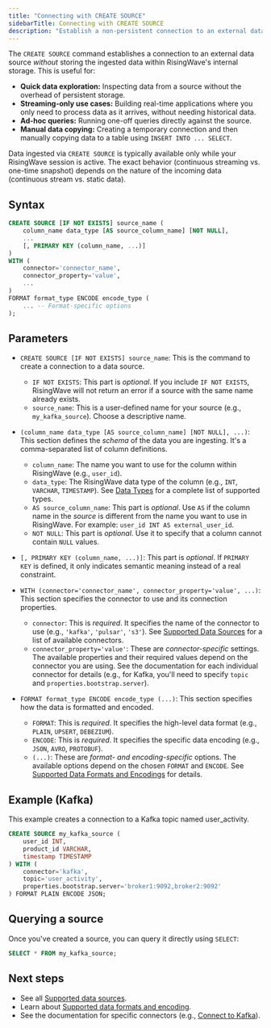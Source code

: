 ```yaml
---
title: "Connecting with CREATE SOURCE"
sidebarTitle: Connecting with CREATE SOURCE
description: "Establish a non-persistent connection to an external data source in RisingWave."
---
```


The `CREATE SOURCE` command establishes a connection to an external data source *without* storing the ingested data within RisingWave's internal storage. This is useful for:

*   **Quick data exploration:** Inspecting data from a source without the overhead of persistent storage.
*   **Streaming-only use cases:** Building real-time applications where you only need to process data as it arrives, without needing historical data.
*   **Ad-hoc queries:** Running one-off queries directly against the source.
*   **Manual data copying:** Creating a temporary connection and then manually copying data to a table using `INSERT INTO ... SELECT`.

<Note>

Data ingested via `CREATE SOURCE` is typically available only while your RisingWave session is active.  The exact behavior (continuous streaming vs. one-time snapshot) depends on the nature of the incoming data (continuous stream vs. static data).

</Note>

## Syntax

```sql
CREATE SOURCE [IF NOT EXISTS] source_name (
    column_name data_type [AS source_column_name] [NOT NULL],
    ...
    [, PRIMARY KEY (column_name, ...)]
)
WITH (
    connector='connector_name',
    connector_property='value',
    ...
)
FORMAT format_type ENCODE encode_type (
    ... -- Format-specific options
);
```

## Parameters

*   `CREATE SOURCE [IF NOT EXISTS] source_name`: This is the command to create a connection to a data source.

    *   `IF NOT EXISTS`: This part is *optional*. If you include `IF NOT EXISTS`, RisingWave will not return an error if a source with the same name already exists.
    *   `source_name`: This is a user-defined name for your source (e.g., `my_kafka_source`). Choose a descriptive name.

*   `(column_name data_type [AS source_column_name] [NOT NULL], ...)`: This section defines the *schema* of the data you are ingesting. It's a comma-separated list of column definitions.

    *   `column_name`: The name you want to use for the column within RisingWave (e.g., `user_id`).
    *   `data_type`: The RisingWave data type of the column (e.g., `INT`, `VARCHAR`, `TIMESTAMP`). See [Data Types](/path/to/data-types) for a complete list of supported types.
    *   `AS source_column_name`: This part is *optional*. Use `AS` if the column name in the *source* is different from the name you want to use in RisingWave. For example: `user_id INT AS external_user_id`.
    *   `NOT NULL`: This part is *optional*. Use it to specify that a column cannot contain `NULL` values.

*   `[, PRIMARY KEY (column_name, ...)]`: This part is *optional*. If `PRIMARY KEY` is defined, it only indicates semantic meaning instead of a real constraint.

*   `WITH (connector='connector_name', connector_property='value', ...)`: This section specifies the connector to use and its connection properties.

    *   `connector`: This is *required*. It specifies the name of the connector to use (e.g., `'kafka'`, `'pulsar'`, `'s3'`). See [Supported Data Sources](/path/to/supported-sources) for a list of available connectors.
    *   `connector_property='value'`: These are *connector-specific* settings. The available properties and their required values depend on the connector you are using. See the documentation for each individual connector for details (e.g., for Kafka, you'll need to specify `topic` and `properties.bootstrap.server`).

*   `FORMAT format_type ENCODE encode_type (...)`: This section specifies how the data is formatted and encoded.

    *   `FORMAT`: This is *required*. It specifies the high-level data format (e.g., `PLAIN`, `UPSERT`, `DEBEZIUM`).
    *   `ENCODE`: This is *required*. It specifies the specific data encoding (e.g., `JSON`, `AVRO`, `PROTOBUF`).
    *   `(...)`: These are *format- and encoding-specific* options. The available options depend on the chosen `FORMAT` and `ENCODE`. See [Supported Data Formats and Encodings](/path/to/supported-formats) for details.


## Example (Kafka)

This example creates a connection to a Kafka topic named user_activity.

```sql
CREATE SOURCE my_kafka_source (
    user_id INT,
    product_id VARCHAR,
    timestamp TIMESTAMP
) WITH (
    connector='kafka',
    topic='user_activity',
    properties.bootstrap.server='broker1:9092,broker2:9092'
) FORMAT PLAIN ENCODE JSON;
```

## Querying a source

Once you've created a source, you can query it directly using `SELECT`:

```sql
SELECT * FROM my_kafka_source;
```

## Next steps 

- See all [Supported data sources](ingestion/getting-started/supported-data-sources).
- Learn about [Supported data formats and encoding](ingestion/getting-started/supported-data-formats-and-encoding).
- See the documentation for specific connectors (e.g., [Connect to Kafka](ingestion/apache-kafka-guide)).